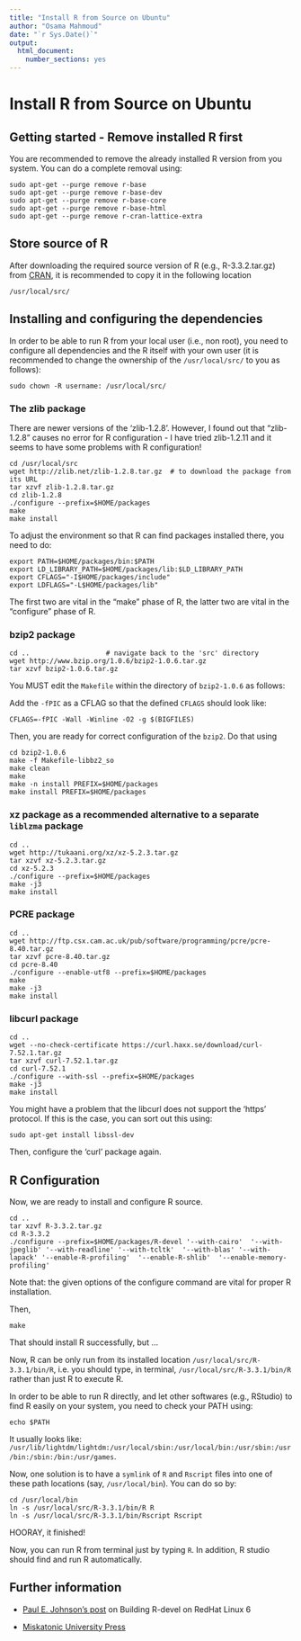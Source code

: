 ```yaml
---
title: "Install R from Source on Ubuntu"
author: "Osama Mahmoud"
date: "`r Sys.Date()`"
output: 
  html_document: 
    number_sections: yes
---
```

# Install R from Source on Ubuntu

## Getting started - Remove installed R first

You are recommended to remove the already installed R version from you system. You can do a complete removal using:

```
sudo apt-get --purge remove r-base
sudo apt-get --purge remove r-base-dev
sudo apt-get --purge remove r-base-core
sudo apt-get --purge remove r-base-html
sudo apt-get --purge remove r-cran-lattice-extra
```

## Store source of R

After downloading the required source version of R (e.g., R-3.3.2.tar.gz) from [CRAN](https://cran.r-project.org/), it is recommended to copy it in the following location

```
/usr/local/src/
```

## Installing and configuring the dependencies
In order to be able to run R from your local user (i.e., non root), you need to configure all dependencies and the R itself with your own user (it is recommended to change the ownership of the `/usr/local/src/` to you as follows):

```
sudo chown -R username: /usr/local/src/
```

### The zlib package
There are newer versions of the 'zlib-1.2.8'. However, I found out that "zlib-1.2.8" causes no error for R configuration - I have tried zlib-1.2.11 and it seems to have some problems with R configuration!
```
cd /usr/local/src
wget http://zlib.net/zlib-1.2.8.tar.gz  # to download the package from its URL
tar xzvf zlib-1.2.8.tar.gz
cd zlib-1.2.8
./configure --prefix=$HOME/packages
make
make install
```

To adjust the environment so that R can find packages installed there, you need to do:

```
export PATH=$HOME/packages/bin:$PATH
export LD_LIBRARY_PATH=$HOME/packages/lib:$LD_LIBRARY_PATH 
export CFLAGS="-I$HOME/packages/include" 
export LDFLAGS="-L$HOME/packages/lib" 
```
 
The first two are vital in the "make" phase of R, the latter two are vital in the "configure" phase of R.

### bzip2 package

```
cd ..                   # navigate back to the 'src' directory 
wget http://www.bzip.org/1.0.6/bzip2-1.0.6.tar.gz
tar xzvf bzip2-1.0.6.tar.gz
```
You MUST edit the `Makefile` within the directory of `bzip2-1.0.6` as follows:

Add the `-fPIC` as a CFLAG so that the defined `CFLAGS` should look like:

```
CFLAGS=-fPIC -Wall -Winline -O2 -g $(BIGFILES)
```

Then, you are ready for correct configuration of the `bzip2`. Do that using

```
cd bzip2-1.0.6
make -f Makefile-libbz2_so
make clean
make
make -n install PREFIX=$HOME/packages
make install PREFIX=$HOME/packages
```

### xz package as a recommended alternative to a separate `liblzma` package

```
cd ..
wget http://tukaani.org/xz/xz-5.2.3.tar.gz
tar xzvf xz-5.2.3.tar.gz
cd xz-5.2.3
./configure --prefix=$HOME/packages
make -j3
make install
```

### PCRE package

```
cd ..
wget http://ftp.csx.cam.ac.uk/pub/software/programming/pcre/pcre-8.40.tar.gz
tar xzvf pcre-8.40.tar.gz
cd pcre-8.40
./configure --enable-utf8 --prefix=$HOME/packages
make
make -j3
make install
```

### libcurl package


```
cd ..
wget --no-check-certificate https://curl.haxx.se/download/curl-7.52.1.tar.gz
tar xzvf curl-7.52.1.tar.gz
cd curl-7.52.1
./configure --with-ssl --prefix=$HOME/packages
make -j3
make install
```
You might have a problem that the libcurl does not support the 'https' protocol. If this is the case, you can sort out this using:

```
sudo apt-get install libssl-dev
```
Then, configure the 'curl' package again.

## R Configuration

Now, we are ready to install and configure R source.

```
cd ..
tar xzvf R-3.3.2.tar.gz
cd R-3.3.2
./configure --prefix=$HOME/packages/R-devel '--with-cairo'  '--with-jpeglib' '--with-readline' '--with-tcltk'  '--with-blas' '--with-lapack' '--enable-R-profiling'  '--enable-R-shlib'  '--enable-memory-profiling'
```

Note that: the given options of the configure command are vital for proper R installation.

Then,

```
make
```

That should install R successfully, but ...

Now, R can be only run from its installed location `/usr/local/src/R-3.3.1/bin/R`, i.e. you should type, in terminal, `/usr/local/src/R-3.3.1/bin/R` rather than just R to execute R.

In order to be able to run R directly, and let other softwares (e.g., RStudio) to find R easily on your system, you need to check your PATH using:

```
echo $PATH
```

It usually looks like: `/usr/lib/lightdm/lightdm:/usr/local/sbin:/usr/local/bin:/usr/sbin:/usr/bin:/sbin:/bin:/usr/games`.

Now, one solution is to have a `symlink` of `R` and `Rscript` files into one of these path locations (say, `/usr/local/bin`). You can do so by:

```
cd /usr/local/bin
ln -s /usr/local/src/R-3.3.1/bin/R R
ln -s /usr/local/src/R-3.3.1/bin/Rscript Rscript
```

HOORAY, it finished!

Now, you can run R from terminal just by typing `R`. In addition, R studio should find and run R automatically.

## Further information

* [Paul E. Johnson's post](http://pj.freefaculty.org/blog/?p=315) on Building R-devel on RedHat Linux 6

* [Miskatonic University Press](https://www.miskatonic.org/2015/06/23/installing-r-from-source/)